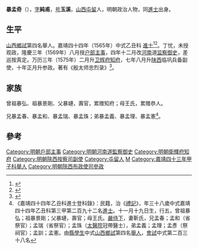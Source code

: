 {{明清人物信息框
| 姓名 = 暴孟奇
| 原名 =
| 圖片名稱= 
| 圖片大小 =
| 圖片說明 = 
| 最高職務 = 陕西布政使司参政
| 國家 = 大明 
| 爵位 =
| 籍貫 = [[山西|山西]][[潞安府|潞安府]][[屯留縣|屯留縣]]
| 族裔 = 漢族
| 字號 = 字純甫，號玉溪
| 諡號 =
| 出生日期 = [[嘉靖|嘉靖]]七年（1528年）戊子十一月十九日
| 出生地點 = 
| 逝世日期 = 卒年不詳
| 逝世地點 = 
| 墓葬 =
| 配偶 = 靳氏，累封恭人
| 親屬 = （子）暴所學、暴所養；孫 [[暴謙貞|暴謙貞]]
| 出身 =
* 嘉靖四十三年甲子科舉人
* 嘉靖四十四年乙丑科同進士出身
| 經歷 =
| 著作 = *《殷太师忠烈录》 
}}
'''暴孟奇'''（{{bd|1528年||？年||catIdx=B暴}}），[[表字|字]]'''純甫'''，[[号|号]]'''玉溪'''，[[山西|山西]][[屯留|屯留]]人，明朝政治人物，同[[進士|進士]]出身。

== 生平 ==
[[山西|山西]][[鄉試|鄉試]]第四名舉人。嘉靖四十四年（1565年）中式乙丑科<!---[[會試|會試]]第二百三十八名--->[[進士|進士]]<ref>{{Cite book|title=《皇明贡举考》卷五|author=[[张朝瑞|张朝瑞]]|publisher=《续修四库全书》史部第828册|year=|isbn=|location=|pages=}}</ref><ref>{{Cite book|title=贡举志五种 上|author=鲁小俊，江俊伟著|publisher=武汉大学出版社|year=2009|isbn=978-7-307-07043-1|location=武汉|pages=}}</ref>。丁忧，未授观政，隆慶三年（1569年）八月授[[户部|户部]][[主事|主事]]，四年十二月改[[河南|河南]]道[[监察御史|监察御史]]，差巡按真定。万历三年（1575年）二月升[[卫辉府|卫辉府]][[知府|知府]]，七年八月升[[陕西|陕西]]临巩兵备副使，十年正月升参政。著有《殷太师忠烈录》<ref>{{cite news|author=长治市地方志办公室|title=屯留县进士名录|url=http://www.dfz.changzhi.gov.cn/960rn.jsp?urltype=news.NewsContentUrl&wbnewsid=231919&wbtreeid=21514|accessdate=2013-08-16|newspaper=长治市情网|date=2012年5月17日|deadurl=yes|archiveurl=https://web.archive.org/web/20130818211945/http://www.dfz.changzhi.gov.cn/960rn.jsp?urltype=news.NewsContentUrl&wbnewsid=231919&wbtreeid=21514|archivedate=2013年8月18日|df=}}</ref>。

==家族==
曾祖暴弘、祖暴景剛、父暴璉，壽官，累赠知府；母王氏，累赠恭人。

兄暴孟春、暴孟和、暴孟瑞、暴孟珠；弟暴孟義、暴孟理、暴孟憲<ref>《嘉靖四十四年乙丑科進士登科錄》：民籍，治《[[禮記|禮記]]》，年三十八歲中式嘉靖四十四年乙丑科第三甲第二百九十二名[[進士|進士]]。十一月十九日生，行五，曾祖暴弘；祖暴景剛；父暴璉，壽官；母王氏。[[嚴侍下|嚴侍下]]，妻靳氏，兄孟春；孟和（省祭官）；孟瑞（省祭官）；孟珠（[[太醫院|太醫院]]冠帶醫士），弟孟義；孟理；孟彥（祭祠官）；孟訓；孟憲。由[[縣學生|縣學生]]中式[[山西|山西]][[鄉試|鄉試]]第四名[[舉人|舉人]]，[[會試|會試]]中式第二百三十八名</ref>。

==參考==
{{reflist}}

{{start box}}
{{s-off}}
{{s-before|[[張道明|張道明]]<br>}}
{{s-title|明朝卫辉府知府|1575年-1579年}}
{{s-after|[[崔孔昕|崔孔昕]]<br>}}
{{end box}}

{{嘉靖四十四年乙丑科殿试金榜}}

{{DEFAULTSORT:Bao暴}}
[[Category:明朝戶部主事|Category:明朝戶部主事]]
[[Category:明朝河南道監察御史|Category:明朝河南道監察御史]]
[[Category:明朝衛輝府知府|Category:明朝衛輝府知府]]
[[Category:明朝陝西按察司副使|Category:明朝陝西按察司副使]]
[[Category:屯留人|Category:屯留人]]
[[Category:暴姓|M]]
[[Category:嘉靖四十三年甲子科舉人|Category:嘉靖四十三年甲子科舉人]]
[[Category:明朝陝西布政使司參政|Category:明朝陝西布政使司參政]]
